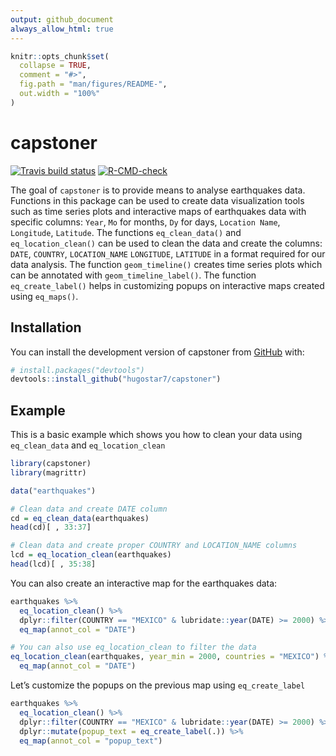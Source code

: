 ```yaml
---
output: github_document
always_allow_html: true
---
```


<!-- README.md is generated from README.Rmd. Please edit that file -->

```r
knitr::opts_chunk$set(
  collapse = TRUE,
  comment = "#>",
  fig.path = "man/figures/README-",
  out.width = "100%"
)
```

# capstoner

<!-- badges: start -->
[![Travis build status](https://travis-ci.com/hugostar7/capstoner.svg?branch=main)](https://travis-ci.com/hugostar7/capstoner)
[![R-CMD-check](https://github.com/hugostar7/capstoner/actions/workflows/R-CMD-check.yaml/badge.svg)](https://github.com/hugostar7/capstoner/actions/workflows/R-CMD-check.yaml)
<!-- badges: end -->

The goal of `capstoner` is to provide means to analyse earthquakes data. 
Functions in this package can be used to create data visualization tools
such as time series plots and interactive maps of earthquakes data with
specific columns: `Year`, `Mo` for months, `Dy` for days, `Location Name`, `Longitude`, `Latitude`.
The functions `eq_clean_data()` and `eq_location_clean()` can be used to 
clean  the data and create the columns: `DATE`, `COUNTRY`, `LOCATION_NAME`
`LONGITUDE`, `LATITUDE` in a format required for our data analysis. The
function `geom_timeline()` creates time series plots which can be 
annotated with `geom_timeline_label()`. The function `eq_create_label()`
helps in customizing popups on interactive maps  created using `eq_maps()`.

## Installation

You can install the development version of capstoner from [GitHub](https://github.com/) with:

``` r
# install.packages("devtools")
devtools::install_github("hugostar7/capstoner")
```

## Example

This is a basic example which shows you how to clean your data using
`eq_clean_data` and `eq_location_clean`

```r
library(capstoner)
library(magrittr)

data("earthquakes")

# Clean data and create DATE column
cd = eq_clean_data(earthquakes)
head(cd)[ , 33:37]

# Clean data and create proper COUNTRY and LOCATION_NAME columns
lcd = eq_location_clean(earthquakes)
head(lcd)[ , 35:38]
```

You can also create an interactive map for the earthquakes data:

```r
earthquakes %>%
  eq_location_clean() %>% 
  dplyr::filter(COUNTRY == "MEXICO" & lubridate::year(DATE) >= 2000) %>% 
  eq_map(annot_col = "DATE")

# You can also use eq_location_clean to filter the data
eq_location_clean(earthquakes, year_min = 2000, countries = "MEXICO") %>%
  eq_map(annot_col = "DATE")
```

Let's  customize the popups on the previous map using
`eq_create_label`

```r
earthquakes %>%
  eq_location_clean() %>% 
  dplyr::filter(COUNTRY == "MEXICO" & lubridate::year(DATE) >= 2000) %>% 
  dplyr::mutate(popup_text = eq_create_label(.)) %>% 
  eq_map(annot_col = "popup_text")
```

